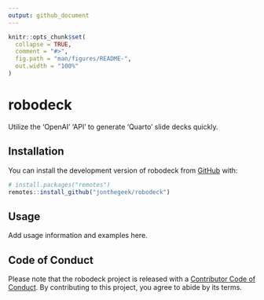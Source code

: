 ```yaml
---
output: github_document
---
```


<!-- README.md is generated from README.Rmd. Please edit that file -->

```r
knitr::opts_chunk$set(
  collapse = TRUE,
  comment = "#>",
  fig.path = "man/figures/README-",
  out.width = "100%"
)
```

# robodeck

<!-- badges: start -->
<!-- badges: end -->

Utilize the 'OpenAI' 'API' to generate 'Quarto' slide decks quickly.

## Installation

You can install the development version of robodeck from [GitHub](https://github.com/) with:

``` r
# install.packages("remotes")
remotes::install_github("jonthegeek/robodeck")
```

## Usage

Add usage information and examples here.

## Code of Conduct

Please note that the robodeck project is released with a [Contributor Code of Conduct](https://jonthegeek.github.io/robodeck/CODE_OF_CONDUCT.html). By contributing to this project, you agree to abide by its terms.
